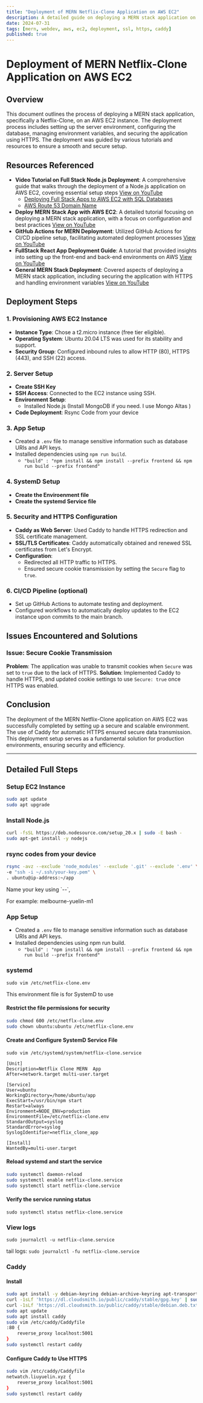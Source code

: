 ```yaml
---
title: "Deployment of MERN Netflix-Clone Application on AWS EC2"
description: A detailed guide on deploying a MERN stack application on AWS EC2, covering server setup, environment configuration, HTTPS implementation using Caddy, and automated deployment via GitHub Actions.
date: 2024-07-31
tags: [mern, webdev, aws, ec2, deployment, ssl, https, caddy]
published: true
---
```


# Deployment of MERN Netflix-Clone Application on AWS EC2

## Overview

This document outlines the process of deploying a MERN stack application, specifically a Netflix-Clone, on an AWS EC2 instance. The deployment process includes setting up the server environment, configuring the database, managing environment variables, and securing the application using HTTPS. The deployment was guided by various tutorials and resources to ensure a smooth and secure setup.

## Resources Referenced

- **Video Tutorial on Full Stack Node.js Deployment**: A comprehensive guide that walks through the deployment of a Node.js application on AWS EC2, covering essential setup steps [View on YouTube](https://www.youtube.com/watch?v=nQdyiK7-VlQ)
  - [Deploying Full Stack Apps to AWS EC2 with SQL Databases](https://www.sammeechward.com/deploying-full-stack-js-to-aws-ec2)
  - [AWS Route 53 Domain Name](https://www.sammeechward.com/aws-route-53-domain-name)
- **Deploy MERN Stack App with AWS EC2**: A detailed tutorial focusing on deploying a MERN stack application, with a focus on configuration and best practices [View on YouTube](https://www.youtube.com/watch?v=P05__K0-4bg)
- **GitHub Actions for MERN Deployment**: Utilized GitHub Actions for CI/CD pipeline setup, facilitating automated deployment processes [View on YouTube](https://www.youtube.com/watch?v=MmidULYvjYE)
- **FullStack React App Deployment Guide**: A tutorial that provided insights into setting up the front-end and back-end environments on AWS [View on YouTube](https://www.youtube.com/watch?v=FHn8c4Rk_yo)
- **General MERN Stack Deployment**: Covered aspects of deploying a MERN stack application, including securing the application with HTTPS and handling environment variables [View on YouTube](https://www.youtube.com/watch?v=FanoTGjkxhQ)

## Deployment Steps

### 1. **Provisioning AWS EC2 Instance**

- **Instance Type**: Chose a t2.micro instance (free tier eligible).
- **Operating System**: Ubuntu 20.04 LTS was used for its stability and support.
- **Security Group**: Configured inbound rules to allow HTTP (80), HTTPS (443), and SSH (22) access.

### 2. **Server Setup**

- **Create SSH Key**
- **SSH Access**: Connected to the EC2 instance using SSH.
- **Environment Setup**:
  - Installed Node.js (Install MongoDB if you need. I use Mongo Altas )
- **Code Deployment**: Rsync Code from your device

### 3. **App Setup**

- Created a `.env` file to manage sensitive information such as database URIs and API keys.
- Installed dependencies using `npm run build`.
  - `"build" : "npm install && npm install --prefix frontend && npm run build --prefix frontend"`

### 4. **SystemD Setup**

- **Create the Enviroenment file**
- **Create the systemd Service file**

### 5. **Security and HTTPS Configuration**

- **Caddy as Web Server**: Used Caddy to handle HTTPS redirection and SSL certificate management.
- **SSL/TLS Certificates**: Caddy automatically obtained and renewed SSL certificates from Let's Encrypt.
- **Configuration**:
  - Redirected all HTTP traffic to HTTPS.
  - Ensured secure cookie transmission by setting the `Secure` flag to `true`.

### 6. **CI/CD Pipeline** (optional)

- Set up GitHub Actions to automate testing and deployment.
- Configured workflows to automatically deploy updates to the EC2 instance upon commits to the main branch.

## Issues Encountered and Solutions

### Issue: Secure Cookie Transmission

**Problem**: The application was unable to transmit cookies when `Secure` was set to `true` due to the lack of HTTPS.
**Solution**: Implemented Caddy to handle HTTPS, and updated cookie settings to use `Secure: true` once HTTPS was enabled.

## Conclusion

The deployment of the MERN Netflix-Clone application on AWS EC2 was successfully completed by setting up a secure and scalable environment. The use of Caddy for automatic HTTPS ensured secure data transmission. This deployment setup serves as a fundamental solution for production environments, ensuring security and efficiency.

---

## Detailed Full Steps

### Setup EC2 Instance

```bash
sudo apt update
sudo apt upgrade
```

### Install Node.js

```bash
curl -fsSL https://deb.nodesource.com/setup_20.x | sudo -E bash -
sudo apt-get install -y nodejs
```

### rsync codes from your device

```bash
rsync -avz --exclude 'node_modules' --exclude '.git' --exclude '.env' \
-e "ssh -i ~/.ssh/your-key.pem" \
. ubuntu@ip-address:~/app
```

<Callout type="warning">
  Name your key using `<Location>-<Username>-<Device>`,
  
  For example: melbourne-yuelin-m1
</Callout>

### App Setup

- Created a `.env` file to manage sensitive information such as database URIs and API keys.
- Installed dependencies using npm run build.
  - `"build" : "npm install && npm install --prefix frontend && npm run build --prefix frontend"`

### systemd

`sudo vim /etc/netflix-clone.env`

<Callout type="warning">This environment file is for SystemD to use</Callout>

#### Restrict the file permissions for security

```bash
sudo chmod 600 /etc/netflx-clone.env
sudo chown ubuntu:ubuntu /etc/netflix-clone.env
```

#### Create and Configure SystemD Service File

`sudo vim /etc/systemd/system/netflix-clone.service`

```vim
[Unit]
Description=Netflix Clone MERN  App
After=network.target multi-user.target

[Service]
User=ubuntu
WorkingDirectory=/home/ubuntu/app
ExecStart=/usr/bin/npm start
Restart=always
Environment=NODE_ENV=production
EnvironmentFile=/etc/netflix-clone.env
StandardOutput=syslog
StandardError=syslog
SyslogIdentifier=netflix_clone_app

[Install]
WantedBy=multi-user.target
```

#### Reload systemd and start the service

```bash
sudo systemctl daemon-reload
sudo systemctl enable netflix-clone.service
sudo systemctl start netflix-clone.service
```

#### Verify the service running status

`sudo systemctl status netflix-clone.service`

### View logs

`sudo journalctl -u netflix-clone.service`

tail logs:
`sudo journalctl -fu netflix-clone.service`

### Caddy

#### Install

```bash
sudo apt install -y debian-keyring debian-archive-keyring apt-transport-https curl
curl -1sLf 'https://dl.cloudsmith.io/public/caddy/stable/gpg.key' | sudo gpg --dearmor -o /usr/share/keyrings/caddy-stable-archive-keyring.gpg
curl -1sLf 'https://dl.cloudsmith.io/public/caddy/stable/debian.deb.txt' | sudo tee /etc/apt/sources.list.d/caddy-stable.list
sudo apt update
sudo apt install caddy
sudo vim /etc/caddy/Caddyfile
:80 {
    reverse_proxy localhost:5001
}
sudo systemctl restart caddy
```

#### Configure Caddy to Use HTTPS

```bash
sudo vim /etc/caddy/Caddyfile
netwatch.liuyuelin.xyz {
    reverse_proxy localhost:5001
}
sudo systemctl restart caddy
```
